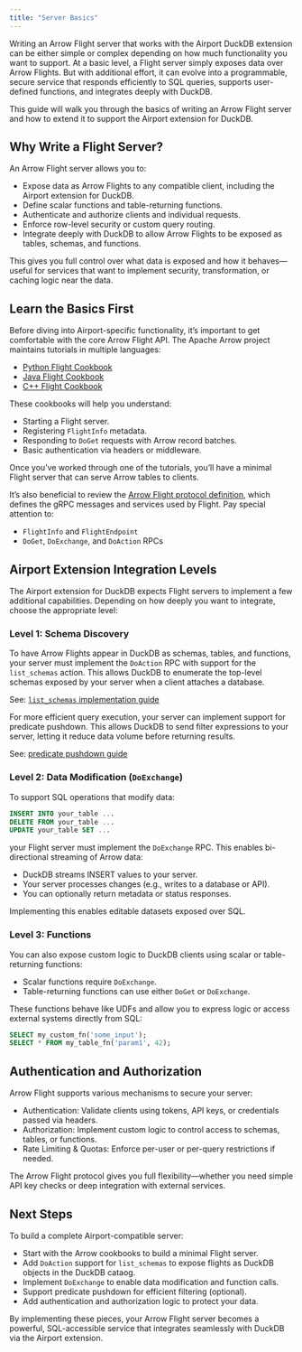 ```yaml
---
title: "Server Basics"
---
```


Writing an Arrow Flight server that works with the Airport DuckDB extension can be either simple or complex depending on how much functionality you want to support. At a basic level, a Flight server simply exposes data over Arrow Flights. But with additional effort, it can evolve into a programmable, secure service that responds efficiently to SQL queries, supports user-defined functions, and integrates deeply with DuckDB.

This guide will walk you through the basics of writing an Arrow Flight server and how to extend it to support the Airport extension for DuckDB.

## Why Write a Flight Server?

An Arrow Flight server allows you to:

- Expose data as Arrow Flights to any compatible client, including the Airport extension for DuckDB.
- Define scalar functions and table-returning functions.
- Authenticate and authorize clients and individual requests.
- Enforce row-level security or custom query routing.
- Integrate deeply with DuckDB to allow Arrow Flights to be exposed as tables, schemas, and functions.

This gives you full control over what data is exposed and how it behaves—useful for services that want to implement security, transformation, or caching logic near the data.

## Learn the Basics First

Before diving into Airport-specific functionality, it's important to get comfortable with the core Arrow Flight API. The Apache Arrow project maintains tutorials in multiple languages:

- [Python Flight Cookbook](https://arrow.apache.org/cookbook/py/flight.html)
- [Java Flight Cookbook](https://arrow.apache.org/cookbook/java/flight.html)
- [C++ Flight Cookbook](https://arrow.apache.org/cookbook/cpp/flight.html)

These cookbooks will help you understand:

- Starting a Flight server.
- Registering `FlightInfo` metadata.
- Responding to `DoGet` requests with Arrow record batches.
- Basic authentication via headers or middleware.

Once you've worked through one of the tutorials, you'll have a minimal Flight server that can serve Arrow tables to clients.

It's also beneficial to review the [Arrow Flight protocol definition](https://github.com/apache/arrow/blob/main/format/Flight.proto), which defines the gRPC messages and services used by Flight. Pay special attention to:

- `FlightInfo` and `FlightEndpoint`
- `DoGet`, `DoExchange`, and `DoAction` RPCs


## Airport Extension Integration Levels

The Airport extension for DuckDB expects Flight servers to implement a few additional capabilities. Depending on how deeply you want to integrate, choose the appropriate level:

### Level 1: Schema Discovery

To have Arrow Flights appear in DuckDB as schemas, tables, and functions, your server must implement the `DoAction` RPC with support for the `list_schemas` action. This allows DuckDB to enumerate the top-level schemas exposed by your server when a client attaches a database.

See: [`list_schemas` implementation guide](server_action_list_schemas.qmd)

For more efficient query execution, your server can implement support for predicate pushdown. This allows DuckDB to send filter expressions to your server, letting it reduce data volume before returning results.

See: [predicate pushdown guide](server_predicate_pushdown.qmd)

### Level 2: Data Modification (`DoExchange`)

To support SQL operations that modify data:

```sql
INSERT INTO your_table ...
DELETE FROM your_table ...
UPDATE your_table SET ...
```

your Flight server must implement the `DoExchange` RPC. This enables bi-directional streaming of Arrow data:

- DuckDB streams INSERT values to your server.
- Your server processes changes (e.g., writes to a database or API).
- You can optionally return metadata or status responses.

Implementing this enables editable datasets exposed over SQL.

### Level 3: Functions

You can also expose custom logic to DuckDB clients using scalar or table-returning functions:

- Scalar functions require `DoExchange`.
- Table-returning functions can use either `DoGet` or `DoExchange`.

These functions behave like UDFs and allow you to express logic or access external systems directly from SQL:

```sql
SELECT my_custom_fn('some_input');
SELECT * FROM my_table_fn('param1', 42);
```

## Authentication and Authorization

Arrow Flight supports various mechanisms to secure your server:

- Authentication: Validate clients using tokens, API keys, or credentials passed via headers.
- Authorization: Implement custom logic to control access to schemas, tables, or functions.
- Rate Limiting & Quotas: Enforce per-user or per-query restrictions if needed.

The Arrow Flight protocol gives you full flexibility—whether you need simple API key checks or deep integration with external services.

## Next Steps

To build a complete Airport-compatible server:

- Start with the Arrow cookbooks to build a minimal Flight server.
- Add `DoAction` support for `list_schemas` to expose flights as DuckDB objects in the DuckDB cataog.
- Implement `DoExchange` to enable data modification and function calls.
- Support predicate pushdown for efficient filtering (optional).
- Add authentication and authorization logic to protect your data.

By implementing these pieces, your Arrow Flight server becomes a powerful, SQL-accessible service that integrates seamlessly with DuckDB via the Airport extension.


